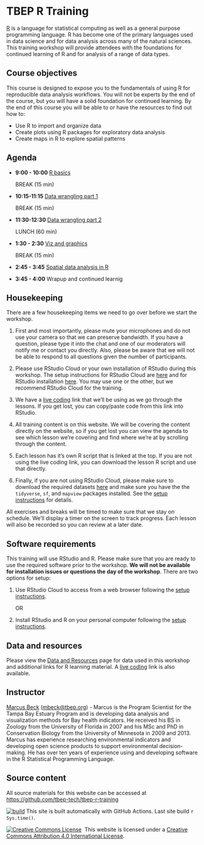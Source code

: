 # TBEP R Training

[R](https://www.r-project.org/){target="_blank"} is a language for statistical computing as well as a general purpose programming language. R has become one of the primary languages used in data science and for data analysis across many of the natural sciences. This training workshop will provide attendees with the foundations for continued learning of R and for analysis of a range of data types. 

## Course objectives

This course is designed to expose you to the fundamentals of using R for reproducible data analysis workflows.  You will not be experts by the end of the course, but you will have a solid foundation for continued learning.  By the end of this course you will be able to or have the resources to find out how to:

* Use R to import and organize data
* Create plots using R packages for exploratory data analysis
* Create maps in R to explore spatial patterns

## Agenda

* __9:00 - 10:00__ [R basics](R_Basics.html)
  
  BREAK (15 min)
  
* __10:15-11:15__ [Data wrangling part 1](Data_Wrangling_1.html)

  BREAK (15 min)

* __11:30-12:30__ [Data wrangling part 2](Data_Wrangling_2.html)

  LUNCH (60 min)
  
* __1:30 - 2:30__ [Viz and graphics](Viz_and_Graphics.html)

  BREAK (15 min)
  
* __2:45 - 3:45__ [Spatial data analysis in R](mapping.html)

* __3:45 - 4:00__ Wrapup and continued learnig

## Housekeeping 

There are a few housekeeping items we need to go over before we start the workshop.  

1. First and most importantly, please mute your microphones and do not use your camera so that we can preserve bandwidth.  If you have a question, please type it into the chat and one of our moderators will notify me or contact you directly.  Also, please be aware that we will not be able to respond to all questions given the number of participants. 

1. Please use RStudio Cloud or your own installation of RStudio during this workshop.  The setup instructions for RStudio Cloud are [here](setupcloud.html) and for RStudio installation [here](setup.html).  You may use one or the other, but we recommend RStudio Cloud for the training. 

1. We have a [live coding](https://tinyurl.com/tbep-r-training-live-coding){target="_blank"} link that we'll be using as we go through the lessons. If you get lost, you can copy/paste code from this link into RStudio. 

1. All training content is on this website.  We will be covering the content directly on the website, so if you get lost you can view the agenda to see which lesson we're covering and find where we're at by scrolling through the content. 

1. Each lesson has it's own R script that is linked at the top. If you are not using the live coding link, you can download the lesson R script and use that directly. 

1. Finally, if you are not using RStudio Cloud, please make sure to download the required datasets [here](https://tbep-tech.github.io/tbep-r-training/data/data.zip) and make sure you have the the `tidyverse`, `sf`, and `mapview` packages installed. See the [setup instructions](setup.html) for details.  

All exercises and breaks will be timed to make sure that we stay on schedule. We'll display a timer on the screen to track progress. Each lesson will also be recorded so you can review at a later date. 

## Software requirements

This training will use RStudio and R. Please make sure that you are ready to use the required software prior to the workshop.  __We will not be available for installation issues or questions the day of the workshop__.  There are two options for setup:

1. Use RStudio Cloud to access from a web browser following the [setup instructions](setupcloud.html). 

     OR 
     
1. Install RStudio and R on your personal computer following the [setup instructions](setup.html). 

## Data and resources

Please view the [Data and Resources](Data_and_Resources.html) page for data used in this workshop and additional links for R learning material.  A [live coding](https://tinyurl.com/tbep-r-training-live-coding){target="_blank"} link is also available.

## Instructor

[Marcus Beck](https://fawda123.github.io/CV/Beck_CV.pdf){target="_blank"} ([mbeck@tbep.org](mailto:mbeck@tbep.org)) - Marcus is the Program Scientist for the Tampa Bay Estuary Program and is developing data analysis and visualization methods for Bay health indicators.  He received his BS in Zoology from the University of Florida in 2007 and his MSc and PhD in Conservation Biology from the University of Minnesota in 2009 and 2013. Marcus has experience researching environmental indicators and developing open science products to support environmental decision-making.  He has over ten years of experience using and developing software in the R Statistical Programming Language.

## Source content

All source materials for this website can be accessed at [https://github.com/tbep-tech/tbep-r-training](https://github.com/tbep-tech/tbep-r-training){target="_blank"}

[![build](https://github.com/tbep-tech/tbep-r-training/workflows/build/badge.svg)](https://github.com/tbep-tech/tbep-r-training/actions) This site is built automatically with GitHub Actions. Last site build `r Sys.time()`.
 
 <a rel='license' href='http://creativecommons.org/licenses/by/4.0/'><img alt='Creative Commons License' style='border-width:0' src='https://i.creativecommons.org/l/by/4.0/88x31.png' /></a>&nbsp;&nbsp;This website is licensed under a <a rel='license' href='http://creativecommons.org/licenses/by/4.0/'>Creative Commons Attribution 4.0 International License</a>.


